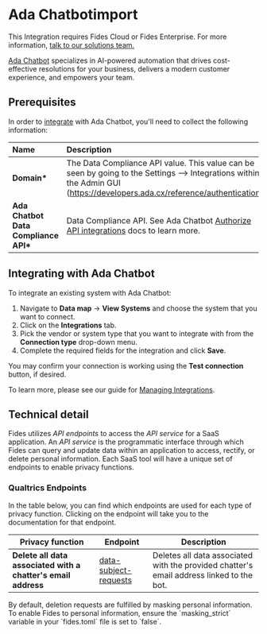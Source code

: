 
# Ada Chatbotimport

<Callout emoji=""> This Integration requires Fides Cloud or Fides Enterprise. For more information, [talk to our solutions team.](https://ethyca.com/book-demo?utm_source=docs-site) </Callout>

[Ada Chatbot](https://www.ada.cx//) specializes in AI-powered automation that drives cost-effective resolutions for your business, delivers a modern customer experience, and empowers your team.

## Prerequisites

In order to [integrate](../) with Ada Chatbot, you'll need to collect the following information:

| Name                                  | Description                                                                                                                                                               |
| :------------------------------------ | :------------------------------------------------------------------------------------------------------------------------------------------------------------------------ |
| **Domain\***                          | The Data Compliance API value. This value can be seen by going to the Settings --> Integrations within the Admin GUI (https://developers.ada.cx/reference/authentication) |
| **Ada Chatbot Data Compliance API\*** | Data Compliance API. See Ada Chatbot [Authorize API integrations](https://www.qualtrics.com/support/integrations/api-integration/) docs to learn more.           |

## Integrating with Ada Chatbot

To integrate an existing system with Ada Chatbot:

1. Navigate to **Data map** → **View Systems** and choose the system that you want to connect.
2. Click on the **Integrations** tab.
3. Pick the vendor or system type that you want to integrate with from the **Connection type** drop-down menu.
4. Complete the required fields for the integration and click **Save**.

You may confirm your connection is working using the **Test connection** button, if desired.

To learn more, please see our guide for [Managing Integrations](/user-guides/integrations/manage-integrations).

## Technical detail

Fides utilizes _API endpoints_ to access the _API service_ for a SaaS application. An _API service_ is the programmatic interface through which Fides can query and update data within an application to access, rectify, or delete personal information. Each SaaS tool will have a unique set of endpoints to enable privacy functions.

### Qualtrics Endpoints

In the table below, you can find which endpoints are used for each type of privacy function. Clicking on the endpoint will take you to the documentation for that endpoint.

| Privacy function                                              | Endpoint                                                                                      | Description                                                                              |
| ------------------------------------------------------------- | --------------------------------------------------------------------------------------------- | ---------------------------------------------------------------------------------------- |
| **Delete all data associated with a chatter's email address** | [data-subject-requests](https://developers.ada.cx/reference/post_api-v1-data-subject-request) | Deletes all data associated with the provided chatter's email address linked to the bot. |

<Callout type="info" emoji="">
By default, deletion requests are fulfilled by masking personal information. To enable Fides to personal information, ensure the `masking_strict` variable in your `fides.toml` file is set to `false`.
</Callout>
